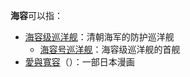 '''海容'''可以指：
* [[海容级巡洋舰|海容级巡洋舰]]：清朝海军的防护巡洋舰
** [[海容号巡洋舰|海容号巡洋舰]]：海容级巡洋舰的首舰
* [[愛與寬容|愛與寬容]]（{{lang|ja|アイシテル〜海容〜}}）：一部日本漫画

{{disambig|Cat=二字亞洲相關消歧義}}